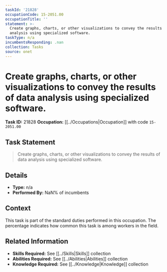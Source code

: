 ```yaml
---
taskId: '21828'
occupationCode: 15-2051.00
occupationTitle: ''
statement: >-
  Create graphs, charts, or other visualizations to convey the results of data
  analysis using specialized software.
taskType: n/a
incumbentsResponding: .nan
collection: Tasks
source: onet
---
```

# Create graphs, charts, or other visualizations to convey the results of data analysis using specialized software.

**Task ID:** 21828
**Occupation:** [[../Occupations|Occupation]] with code `15-2051.00`

## Task Statement

> Create graphs, charts, or other visualizations to convey the results of data analysis using specialized software.

## Details

- **Type:** n/a
- **Performed By:** NaN% of incumbents

## Context

This task is part of the standard duties performed in this occupation. The percentage indicates how common this task is among workers in the field.

## Related Information

- **Skills Required:** See [[../Skills|Skills]] collection
- **Abilities Required:** See [[../Abilities|Abilities]] collection
- **Knowledge Required:** See [[../Knowledge|Knowledge]] collection
